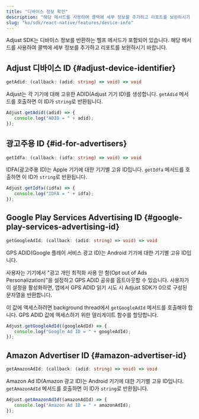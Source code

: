 ```yaml
---
title: "디바이스 정보 확인"
description: "해당 메서드를 사용하여 콜백에 세부 정보를 추가하고 리포트를 보완하시기 바랍니다."
slug: "ko/sdk/react-native/features/device-info"
---
```


Adjust SDK는 디바이스 정보를 반환하는 헬프 메서드가 포함되어 있습니다. 해당 메서드를 사용하여 콜백에 세부 정보를 추가하고 리포트를 보완하시기 바랍니다.

## Adjust 디바이스 ID {#adjust-device-identifier}

<CodeBlock title="메서드 서명">

```ts
getAdid: (callback: (adid: string) => void) => void
```

</CodeBlock>

Adjust는 각 기기에 대해 고유한 ADID\(Adjust 기기 ID\)를 생성합니다. `getAdid` 메서드를 호출하면 이 ID가 `string`로 반환됩니다.

```jsx
Adjust.getAdid((adid) => {
   console.log("ADID = " + adid);
});
```

## 광고주용 ID {#id-for-advertisers}

<CodeBlock title="메서드 서명">

```ts
getIdfa: (callback: (idfa: string) => void) => void
```

</CodeBlock>

IDFA\(광고주용 ID\)는 Apple 기기에 대한 기기별 고유 ID입니다. `getIdfa` 메서드를 호출하면 이 ID가 `string`로 반환됩니다.

```jsx
Adjust.getIdfa((idfa) => {
   console.log("IDFA = " + idfa);
});
```

## Google Play Services Advertising ID {#google-play-services-advertising-id}

<CodeBlock title="메서드 서명">

```ts
getGoogleAdId: (callback: (adid: string) => void) => void
```

</CodeBlock>

GPS ADID\(Google 플레이 서비스 광고 ID\)는 Android 기기에 대한 기기별 고유 ID입니다.

사용자는 기기에서 "광고 개인 최적화 사용 안 함\(Opt out of Ads Personalization\)"을 설정하고 GPS ADID 공유를 옵트아웃할 수 있습니다. 사용자가 이 설정을 활성화하면, 앱에서 GPS ADID 읽기 시도 시 Adjust SDK가 0으로 구성된 문자열을 반환합니다.

이 값에 액세스하려면 background thread에서 `getGoogleAdId` 메서드를 호출해야 합니다. GPS ADID 값에 액세스하기 위한 델리게이트 함수를 할당합니다.

```jsx
Adjust.getGoogleAdId((googleAdId) => {
   console.log("Google Ad ID = " + googleAdId);
});
```

## Amazon Advertiser ID {#amazon-advertiser-id}

<CodeBlock title="메서드 서명">

```ts
getAmazonAdId: (callback: (adid: string) => void) => void
```

</CodeBlock>

Amazon Ad ID\(Amazon 광고 ID\)는 Android 기기에 대한 기기별 고유 ID입니다. `getAmazonAdId` 메서드를 호출하면 이 ID가 `string`로 반환됩니다.

```jsx
Adjust.getAmazonAdId((amazonAdId) => {
   console.log("Amazon Ad ID = " + amazonAdId);
});
```
